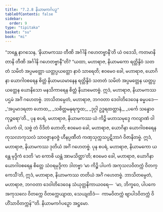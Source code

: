 ```yaml
---
title: "7.2.8 နိယာမကင်္ဂပဉှ"
tableOfContents: false
sidebar:
  order: 9
type: "tipitaka"
basket: "su"
book: "mi"
---
```



<DynamicBreadcrumb />

<Division number="242" book="mi">

<Paragraph number="1736" book="mi">
“ဘန္တေ နာဂသေန, ‘နိယာမကဿ တီဏိ အင်္ဂါနိ ဂဟေတဗ္ဗာနီ’တိ ယံ ဝဒေသိ, ကတမာနိ တာနိ တီဏိ အင်္ဂါနိ ဂဟေတဗ္ဗာနီ”တိ? “ယထာ, မဟာရာဇ, နိယာမကော ရတ္တိန္ဒိဝံ သတတံ သမိတံ အပ္ပမတ္တော ယတ္တပ္ပယတ္တော နာဝံ သာရေတိ; ဧဝမေဝ ခေါ, မဟာရာဇ, ယောဂိနာ ယောဂါဝစရေန စိတ္တံ နိယာမယမာနေန ရတ္တိန္ဒိဝံ သတတံ သမိတံ အပ္ပမတ္တေန ယတ္တပ္ပယတ္တေန ယောနိသော မနသိကာရေန စိတ္တံ နိယာမေတဗ္ဗံ. ဣဒံ, မဟာရာဇ, နိယာမကဿ ပဌမံ အင်္ဂံ ဂဟေတဗ္ဗံ. ဘာသိတမ္ပေတံ, မဟာရာဇ, ဘဂဝတာ ဒေဝါတိဒေဝေန ဓမ္မပဒေ—
</Paragraph>

<Paragraph number="1737" type="verses" book="mi">
_‘အပ္ပမာဒရတာ ဟောထ,_  
_သစိတ္တမနုရက္ခထ;_  
_ဒုဂ္ဂါ ဥဒ္ဓရထတ္တာနံ,_  
_ပင်္ကေ သန္နောဝ ကုဉ္ဇရော’တိ._  

</Paragraph>

<Paragraph number="1738" book="mi">
ပုန စပရံ, မဟာရာဇ, နိယာမကဿ ယံ ကိဉ္စိ မဟာသမုဒ္ဒေ ကလျာဏံ ဝါ ပါပကံ ဝါ, သဗ္ဗံ တံ ဝိဒိတံ ဟောတိ; ဧဝမေဝ ခေါ, မဟာရာဇ, ယောဂိနာ ယောဂါဝစရေန ကုသလာကုသလံ သာဝဇ္ဇာနဝဇ္ဇံ ဟီနပ္ပဏီတံ ကဏှသုက္ကသပ္ပဋိဘာဂံ ဝိဇာနိတဗ္ဗံ. ဣဒံ, မဟာရာဇ, နိယာမကဿ ဒုတိယံ အင်္ဂံ ဂဟေတဗ္ဗံ.
</Paragraph>

<Paragraph number="1739" book="mi">
ပုန စပရံ, မဟာရာဇ, နိယာမကော ယန္တေ မုဒ္ဒိကံ ဒေတိ ‘မာ ကောစိ ယန္တံ အာမသိတ္ထာ’တိ; ဧဝမေဝ ခေါ, မဟာရာဇ, ယောဂိနာ ယောဂါဝစရေန စိတ္တေ သံဝရမုဒ္ဒိကာ ဒါတဗ္ဗာ ‘မာ ကိဉ္စိ ပါပကံ အကုသလဝိတက္ကံ ဝိတက္ကေသီ’တိ, ဣဒံ, မဟာရာဇ, နိယာမကဿ တတိယံ အင်္ဂံ ဂဟေတဗ္ဗံ. ဘာသိတမ္ပေတံ, မဟာရာဇ, ဘဂဝတာ ဒေဝါတိဒေဝေန သံယုတ္တနိကာယဝရေ—  ‘မာ, ဘိက္ခဝေ, ပါပကေ အကုသလေ ဝိတက္ကေ ဝိတက္ကေယျာထ, သေယျထိဒံ—  ကာမဝိတက္ကံ ဗျာပါဒဝိတက္ကံ ဝိဟိံသာဝိတက္ကန်’”တိ.

</Paragraph>
</Division>

<Paragraph number="1740" type="center" book="mi">
နိယာမကင်္ဂပဉှော အဋ္ဌမော.
</Paragraph>
